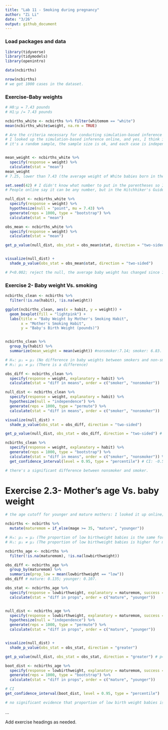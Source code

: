```yaml
---
title: "Lab 11 - Smoking during pregnancy"
author: "Zi Li"
date: "3/26"
output: github_document
---
```


### Load packages and data

```r
library(tidyverse) 
library(tidymodels)
library(openintro)

data(ncbirths)

nrow(ncbirths)
# we got 1000 cases in the dataset. 

```

### Exercise-Baby weights
```r
# H0:μ = 7.43 pounds
# H1:μ /= 7.43 pounds

ncbirths_white <- ncbirths %>% filter(whitemom == "white")
mean(ncbirths_white$weight, na.rm = TRUE)

# Are the criteria necessary for conducting simulation-based inference satisfied? Explain your reasoning.
# I looked up the simulation-based inference online, and yes, I think it's satisfied. 
# it's a random sample, the sample size is ok, and each case is independent to others. nice :)


mean_weight <- ncbirths_white %>%
  specify(response = weight) %>%
  calculate(stat = "mean")
mean_weight
# 7.25, lower than 7.43 (the average weight of White babies born in the US at 1995)

set.seed(42) # I didn't know what number to put in the parentheses so I looked it up, and I found what I thought was a very romantic answer 
# People online say it can be any number, but in the Hitchhiker's Guide to the Galaxy, 42 is “the answer to life, the universe, and everything,” so I'm just gonna go with 42.

null_dist <- ncbirths_white %>%
  specify(response = weight) %>%
  hypothesize(null = "point", mu = 7.43) %>%
  generate(reps = 1000, type = "bootstrap") %>%
  calculate(stat = "mean")

obs_mean <- ncbirths_white %>%
  specify(response = weight) %>%
  calculate(stat = "mean")

get_p_value(null_dist, obs_stat = obs_mean$stat, direction = "two-sided")


visualize(null_dist) +
  shade_p_value(obs_stat = obs_mean$stat, direction = "two-sided")

# P<0.002; reject the null, the average baby weight has changed since 1995.


```

### Exercise 2- Baby weight Vs. smoking
```r
ncbirths_clean <- ncbirths %>%
  filter(!is.na(habit), !is.na(weight))

ggplot(ncbirths_clean, aes(x = habit, y = weight)) +
  geom_boxplot(fill = "lightpink") +
  labs(title = "Baby Weight by Mother's Smoking Habit",
       x = "Mother's Smoking Habit",
       y = "Baby's Birth Weight (pounds)")


ncbirths_clean %>%
  group_by(habit) %>%
  summarize(mean_weight = mean(weight)) #nonsmoker:7.14; smoker: 6.83. 

# H₀: μ₁ = μ₂ (No difference in baby weights between smokers and non-smokers)
# H₁: μ₁ ≠ μ₂ (There is a difference)

obs_diff <- ncbirths_clean %>%
  specify(response = weight, explanatory = habit) %>%
  calculate(stat = "diff in means", order = c("smoker", "nonsmoker"))

null_dist <- ncbirths_clean %>%
  specify(response = weight, explanatory = habit) %>%
  hypothesize(null = "independence") %>%
  generate(reps = 1000, type = "permute") %>%
  calculate(stat = "diff in means", order = c("smoker", "nonsmoker"))

visualize(null_dist) +
  shade_p_value(obs_stat = obs_diff, direction = "two-sided")

get_p_value(null_dist, obs_stat = obs_diff, direction = "two-sided") # p=0.024

ncbirths_clean %>%
  specify(response = weight, explanatory = habit) %>%
  generate(reps = 1000, type = "bootstrap") %>%
  calculate(stat = "diff in means", order = c("smoker", "nonsmoker")) %>%
  get_confidence_interval(level = 0.95, type = "percentile") # CI: -0.598, -0.062. 

# there's a significant difference between nonsmoker and smoker. 


```

# Exercise 2.3- Mother's age Vs. baby weight
```r
# the age cutoff for younger and mature mothers: I looked it up online; In 2006, a large observational study by Reddy et al. used U.S. birth certificate data from 2001 to 2002 to look at maternal age, they found pregnancy at age 35 or older is linked to an increased risk of stillbirth in both first-time parents and people who have given birth before. So I will use 35 as the cutoff age. 

ncbirths <- ncbirths %>%
  mutate(maturemom = if_else(mage >= 35, "mature", "younger"))

# H₀: μ₁ = μ₂ (The proportion of low birthweight babies is the same for mature and younger mothers)
# H₁: μ₁ ≠ μ₂ (The proportion of low birthweight babies is higher for mature mothers)

ncbirths_age <- ncbirths %>%
  filter(!is.na(maturemom), !is.na(lowbirthweight))

obs_diff <- ncbirths_age %>%
  group_by(maturemom) %>%
  summarize(prop_low = mean(lowbirthweight == "low"))
obs_diff # mature: 0.135; younger: 0.107. 

obs_stat <- ncbirths_age %>%
  specify(response = lowbirthweight, explanatory = maturemom, success = "low") %>%
  calculate(stat = "diff in props", order = c("mature", "younger"))


null_dist <- ncbirths_age %>%
  specify(response = lowbirthweight, explanatory = maturemom, success = "low") %>%
  hypothesize(null = "independence") %>%
  generate(reps = 1000, type = "permute") %>%
  calculate(stat = "diff in props", order = c("mature", "younger"))


visualize(null_dist) +
  shade_p_value(obs_stat = obs_stat, direction = "greater")

get_p_value(null_dist, obs_stat = obs_stat, direction = "greater") # p=0.21.

boot_dist <- ncbirths_age %>%
  specify(response = lowbirthweight, explanatory = maturemom, success = "low") %>%
  generate(reps = 1000, type = "bootstrap") %>%
  calculate(stat = "diff in props", order = c("mature", "younger"))

# CI
get_confidence_interval(boot_dist, level = 0.95, type = "percentile")

# no significant evidence that proportion of low birth weight babies is higher for mature mothers.

```

...

Add exercise headings as needed.
